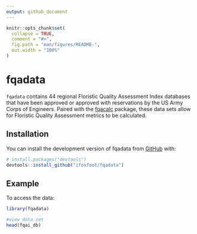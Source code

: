 ```yaml
---
output: github_document
---
```


<!-- README.md is generated from README.Rmd. Please edit that file -->

```r
knitr::opts_chunk$set(
  collapse = TRUE,
  comment = "#>",
  fig.path = "man/figures/README-",
  out.width = "100%"
)
```

# fqadata

<!-- badges: start -->
<!-- badges: end -->

`fqadata` contains 44 regional Floristic Quality Assessment Index databases that have been approved or approved with reservations by the US Army Corps of Engineers. Paired with the [fqacalc](https://github.com/ifoxfoot/fqacalc) package, these data sets allow for Floristic Quality Assessment metrics to be calculated.

## Installation

You can install the development version of fqadata from [GitHub](https://github.com/) with:

``` r
# install.packages("devtools")
devtools::install_github("ifoxfoot/fqadata")
```

## Example

To access the data:

```r
library(fqadata)

#view data set
head(fqai_db)
```


